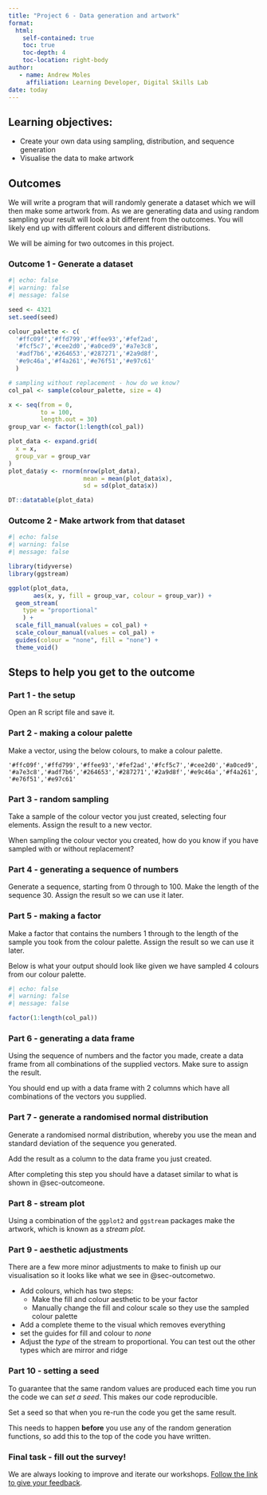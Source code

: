 ```yaml
---
title: "Project 6 - Data generation and artwork"
format: 
  html:
    self-contained: true
    toc: true
    toc-depth: 4
    toc-location: right-body
author:
   - name: Andrew Moles
     affiliation: Learning Developer, Digital Skills Lab
date: today    
---
```


## Learning objectives:

-   Create your own data using sampling, distribution, and sequence generation
-   Visualise the data to make artwork

## Outcomes

We will write a program that will randomly generate a dataset which we will then make some artwork from. As we are generating data and using random sampling your result will look a bit different from the outcomes. You will likely end up with different colours and different distributions.   

We will be aiming for two outcomes in this project.

### Outcome 1 - Generate a dataset {#sec-outcomeone}

```r
#| echo: false
#| warning: false
#| message: false

seed <- 4321
set.seed(seed)

colour_palette <- c(
  '#ffc09f','#ffd799','#ffee93','#fef2ad',
  '#fcf5c7','#cee2d0','#a0ced9','#a7e3c8',
  '#adf7b6','#264653','#287271','#2a9d8f',
  '#e9c46a','#f4a261','#e76f51','#e97c61'
  )

# sampling without replacement - how do we know?
col_pal <- sample(colour_palette, size = 4)

x <- seq(from = 0,
         to = 100,
         length.out = 30)
group_var <- factor(1:length(col_pal))

plot_data <- expand.grid(
  x = x,
  group_var = group_var
)
plot_data$y <- rnorm(nrow(plot_data),
                     mean = mean(plot_data$x), 
                     sd = sd(plot_data$x))

DT::datatable(plot_data)
```

### Outcome 2 - Make artwork from that dataset {#sec-outcometwo}

```r
#| echo: false
#| warning: false
#| message: false

library(tidyverse)
library(ggstream)

ggplot(plot_data,
       aes(x, y, fill = group_var, colour = group_var)) +
  geom_stream(
    type = "proportional"
    ) +
  scale_fill_manual(values = col_pal) +
  scale_colour_manual(values = col_pal) +
  guides(colour = "none", fill = "none") +
  theme_void()
```

## Steps to help you get to the outcome

### Part 1 - the setup
Open an R script file and save it.  

### Part 2 - making a colour palette
Make a vector, using the below colours, to make a colour palette. 

`'#ffc09f','#ffd799','#ffee93','#fef2ad','#fcf5c7','#cee2d0','#a0ced9','#a7e3c8','#adf7b6','#264653','#287271','#2a9d8f','#e9c46a','#f4a261','#e76f51','#e97c61'`

### Part 3 - random sampling
Take a sample of the colour vector you just created, selecting four elements. Assign the result to a new vector. 

When sampling the colour vector you created, how do you know if you have sampled with or without replacement?

### Part 4 - generating a sequence of numbers

Generate a sequence, starting from 0 through to 100. Make the length of the sequence 30. Assign the result so we can use it later. 

### Part 5 - making a factor

Make a factor that contains the numbers 1 through to the length of the sample you took from the colour palette. Assign the result so we can use it later. 

Below is what your output should look like given we have sampled 4 colours from our colour palette. 

```r
#| echo: false
#| warning: false
#| message: false

factor(1:length(col_pal))
```

### Part 6 - generating a data frame

Using the sequence of numbers and the factor you made, create a data frame from all combinations of the supplied vectors. Make sure to assign the result.

You should end up with a data frame with 2 columns which have all combinations of the vectors you supplied. 

### Part 7 - generate a randomised normal distribution

Generate a randomised normal distribution, whereby you use the mean and standard deviation of the sequence you generated. 

Add the result as a column to the data frame you just created.

After completing this step you should have a dataset similar to what is shown in @sec-outcomeone. 

### Part 8 - stream plot

Using a combination of the `ggplot2` and `ggstream` packages make the artwork, which is known as a *stream plot*. 

### Part 9 - aesthetic adjustments

There are a few more minor adjustments to make to finish up our visualisation so it looks like what we see in @sec-outcometwo. 

- Add colours, which has two steps: 
  * Make the fill and colour aesthetic to be your factor 
  * Manually change the fill and colour scale so they use the sampled colour palette
- Add a complete theme to the visual which removes everything
- set the guides for fill and colour to *none*
- Adjust the *type* of the stream to proportional. You can test out the other types which are mirror and ridge

### Part 10 - setting a seed

To guarantee that the same random values are produced each time you run the code we can *set a seed*. This makes our code reproducible.

Set a seed so that when you re-run the code you get the same result. 

This needs to happen **before** you use any of the random generation functions, so add this to the top of the code you have written. 


### Final task - fill out the survey!

We are always looking to improve and iterate our workshops. [Follow the link to give your feedback](https://lse.eu.qualtrics.com/jfe/form/SV_0vJs5yGpF1F359I?coursename=R Projects 6: Data generation and artwork&topic=R&prog=DS&version=25-26){target="_blank"}.

